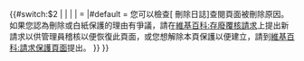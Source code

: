 {{#switch:$2
|{{pp-jupe}}
|{{pp-create}}
|{{pp-salt}}
|{{pp-create}} = {{pp-create}}
|#default = {{fmbox
 |type  = editnotice
 |id    = mw-titleprotected
 |image = [[File:Create-protection-shackle.svg|128px]]
 |text  = '''本頁面被白紙保護以防止建立'''。{{#if:$2|理由是：'''$2'''。}}您可以檢查[{{fullurl:Special:Log|type=delete&page={{FULLPAGENAMEE}}}} 刪除日誌]查閱頁面被刪除原因。
如果您認為刪除或白紙保護的理由有爭議，請在[[維基百科:存廢覆核請求|維基百科:存廢覆核請求]]上提出新請求以供管理員稽核以便恢復此頁面，或您想解除本頁保護以便建立，請到[[維基百科:請求保護頁面|維基百科:請求保護頁面]]提出。
}}
}}